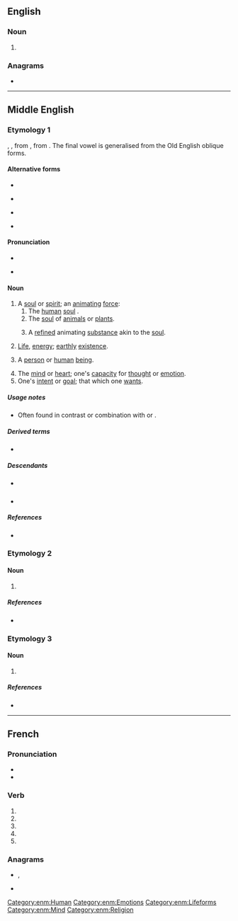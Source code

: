 {{also|Soule|soulé|soulè|soûle|soûlé}}
==English==

===Noun===
{{en-noun}}

# {{obsolete spelling of|en|soul}}

===Anagrams===
* {{anagrams|en|a=elosu|Eolus|Seoul|eusol|loues|louse|oules|ousel}}

----

==Middle English==

===Etymology 1===
{{inh+|enm|ang|sāwol}}, {{m|ang|sāwel}}, from {{inh|enm|gmw-pro|*saiwalu}}, from {{inh|enm|gem-pro|*saiwalō}}. The final vowel is generalised from the Old English oblique forms.

====Alternative forms====
* {{alter|enm|saul|saule|souel|soul|soull|soulle|sowel|sowele|sowle|sowll|sowyl}}
* {{q|early}} {{alter|enm|sauele|sawlæ|sawle|sæule}}
* {{q|Northern}} {{alter|enm|sauel|saull|saulle|sawel|sawele|sawell|sawil|sawle}}
* {{q|Kent}} {{alter|enm|zaule}}

====Pronunciation====
* {{IPA|enm|/ˈsɔu̯l(ə)/}}
* {{a|early or Northern}} {{IPA|enm|/ˈsɑu̯l(ə)/}}

====Noun====
{{enm-noun|pl2=soulen|pl3=soule|pl3_qual=early}}

# A [[soul]] or [[spirit]]; an [[animate|animating]] [[force]]:
## The [[human]] [[soul]] {{gloss|seen as granting [[sapience]] and surviving after [[death]]}}.
## The {{gloss|[[characteristic]]}} [[soul]] of [[animal]]s or [[plant]]s.
## {{lb|enm|alchemy}} A [[refined]] animating [[substance]] akin to the [[soul]].
# [[life|Life]], [[energy]]; [[earthly]] [[existence]].
# {{lb|enm|Biblical}} A [[person]] or [[human]] [[being]].
# The [[mind]] or [[heart]]; one's [[capacity]] for [[thought]] or [[emotion]].
# One's [[intent]] or [[goal]]; that which one [[want]]s.

=====Usage notes=====
* Often found in contrast or combination with {{m|enm|body}} or {{m|enm|flesch}}.

=====Derived terms=====
* {{l|enm|soule-hele}}

=====Descendants=====
* {{desc|en|soul}} {{see desc}}
* {{desc|sco|saul}}

=====References=====
* {{R:MED Online|soul(e|n.|MED41795}}

===Etymology 2===

====Noun====
{{head|enm|noun}}

# {{alt form|enm|sowel|id=food|t=food}}

=====References=====
* {{R:MED Online|sǒuel|n.(2)|MED41777}}

===Etymology 3===

====Noun====
{{head|enm|noun}}

# {{alt form|enm|sowel|id=staff|t=staff, stake}}

=====References=====
* {{R:MED Online|souel|n.(1)|MED41776}}

[[Category:enm:Human]]
[[Category:enm:Emotions]]
[[Category:enm:Lifeforms]]
[[Category:enm:Mind]]
[[Category:enm:Religion]]

----

==French==

===Pronunciation===
* {{audio|fr|LL-Q150 (fra)-WikiLucas00-soule.wav|Audio}}
* {{rhymes|fr|ul}}

===Verb===
{{head|fr|verb form}}

# {{inflection of|fr|souler||1|s|pres|indc}}
# {{inflection of|fr|souler||3|s|pres|indc}}
# {{inflection of|fr|souler||1|s|pres|subj}}
# {{inflection of|fr|souler||3|s|pres|subj}}
# {{inflection of|fr|souler||2|s|impr}}

===Anagrams===
* {{l|fr|loues}}, {{l|fr|loués}}
* {{l|fr|Séoul}}